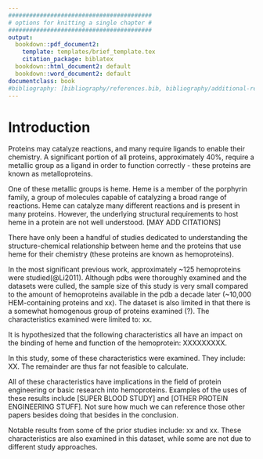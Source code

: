 ```yaml
---
#########################################
# options for knitting a single chapter #
#########################################
output:
  bookdown::pdf_document2:
    template: templates/brief_template.tex
    citation_package: biblatex
  bookdown::html_document2: default
  bookdown::word_document2: default
documentclass: book
#bibliography: [bibliography/references.bib, bibliography/additional-references.bib]
---
```


# Introduction {.unnumbered}

```{=tex}
\adjustmtc
\markboth{Introduction}{}
```
<!-- For PDF output, include these two LaTeX commands after unnumbered chapter headings, otherwise the mini table of contents and the running header will show the previous chapter -->
<!-- Note, future Pat, that tabs are significant here and will fuck your text -->

Proteins may catalyze reactions, and many require ligands to enable their chemistry. A significant portion of all proteins, approximately 40\%, require a metallic group as a ligand in order to function correctly - these proteins are known as metalloproteins. 
	
One of these metallic groups is heme. Heme is a member of the porphyrin family, a group of molecules capable of catalyzing a broad range of reactions. Heme can catalyze many different reactions and is present in many proteins. However, the underlying structural requirements to host heme in a protein are not well understood. [MAY ADD CITATIONS]
	
There have only been a handful of studies dedicated to understanding the structure-chemical relationship between heme and the proteins that use heme for their chemistry (these proteins are known as hemoproteins). 

In the most significant previous work, approximately ~125 hemoproteins were studied(@Li2011). Although pdbs were thoroughly examined and the datasets were culled, the sample size of this study is very small compared to the amount of hemoproteins available in the pdb a decade later (~10,000 HEM-containing proteins and xx). The dataset is also limited in that there is a somewhat homogenous group of proteins examined (?). The characteristics examined were limited to: xx. 

It is hypothesized that the following characteristics all have an impact on the binding of heme and function of the hemoprotein: XXXXXXXXX.
	
In this study, some of these characteristics were examined. They include: XX. The remainder are thus far not feasible to calculate.
	
All of these characteristics have implications in the field of protein engineering or basic research into hemoproteins. Examples of the uses of these results include [SUPER BLOOD STUDY] and [OTHER PROTEIN ENGINEERING STUFF]. Not sure how much we can reference those other papers besides doing that besides in the conclusion.
	
Notable results from some of the prior studies include: xx and xx. These characteristics are also examined in this dataset, while some are not due to different study approaches. 




<!-- Below you will find the author's original intro -->

<!-- Welcome to `oxforddown` [@lyngsOxforddown2019], a thesis template for R Markdown that I created when writing [my own PhD thesis](https://ulyngs.github.io/phd-thesis/) at the University of Oxford. -->
<!-- This template allows you to write in R Markdown, while formatting the PDF output with the beautiful and time-tested [OxThesis LaTeX template](https://github.com/mcmanigle/OxThesis). -->
<!-- The sample content is partly adapted from [`thesisdown`](https://github.com/ismayc/thesisdown) . -->

<!-- Hopefully, writing your thesis in R Markdown will provide a nicer interface to the OxThesis template if you haven't used TeX or LaTeX before. -->
<!-- More importantly, *R Markdown* allows you to embed chunks of code within your thesis and generate plots and tables directly from the underlying data, avoiding copy-paste steps. -->
<!-- This gets you into the habit of doing reproducible research, which will benefit you long-term as a researcher, and also help anyone that is trying to reproduce or build upon your results down the road. -->

<!-- ## Why use it? {.unnumbered} -->

<!-- *R Markdown* creates a simple and straightforward way to interface with the beauty of LaTeX. -->
<!-- Packages have been written in **R** to work directly with LaTeX to produce nicely formatting tables and paragraphs. -->
<!-- In addition to creating a user friendly interface to LaTeX, *R Markdown* allows you to read in your data, analyze it and to visualize it using **R**, **Python** or other languages, and provide documentation and commentary on the results of your project.\ -->
<!-- Further, it allows for results of code output to be passed inline to the commentary of your results. -->
<!-- You'll see more on this later, focusing on **R**. If you are more into **Python** or something else, you can still use *R Markdown* - see ['Other language engines'](https://bookdown.org/yihui/rmarkdown/language-engines.html) in Yihui Xie's [*R Markdown: The Definitive Guide*](https://bookdown.org/yihui/rmarkdown/language-engines.html). -->

<!-- Using LaTeX together with *Markdown* is more consistent than the output of a word processor, much less prone to corruption or crashing, and the resulting file is smaller than a Word file.  -->
<!-- While you may never have had problems using Word in the past, your thesis is likely going to be about twice as large and complex as anything you've written before, taxing Word's capabilities. -->

<!-- ## Who should use it? {-} -->
<!-- Anyone who needs to use data analysis, math, tables, a lot of figures, complex cross-references, or who just cares about reproducibility in research can benefit from using *R Markdown*.  -->
<!-- If you are working in 'softer' fields, the user-friendly nature of the *Markdown* syntax and its ability to keep track of and easily include figures, automatically generate a table of contents, index, references, table of figures, etc. should still make it of great benefit to your thesis project. -->